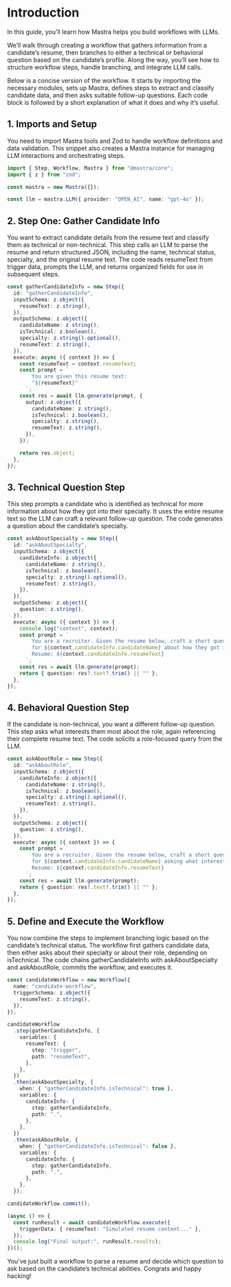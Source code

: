 # Introduction

In this guide, you’ll learn how Mastra helps you build workflows with LLMs.

We’ll walk through creating a workflow that gathers information from a candidate’s resume, then branches to either a technical or behavioral question based on the candidate’s profile. Along the way, you’ll see how to structure workflow steps, handle branching, and integrate LLM calls.

Below is a concise version of the workflow. It starts by importing the necessary modules, sets up Mastra, defines steps to extract and classify candidate data, and then asks suitable follow-up questions. Each code block is followed by a short explanation of what it does and why it’s useful.

## 1. Imports and Setup

You need to import Mastra tools and Zod to handle workflow definitions and data validation. This snippet also creates a Mastra instance for managing LLM interactions and orchestrating steps.

```typescript
import { Step, Workflow, Mastra } from "@mastra/core";
import { z } from "zod";

const mastra = new Mastra({});

const llm = mastra.LLM({ provider: "OPEN_AI", name: "gpt-4o" });
```

## 2. Step One: Gather Candidate Info

You want to extract candidate details from the resume text and classify them as technical or non-technical. This step calls an LLM to parse the resume and return structured JSON, including the name, technical status, specialty, and the original resume text. The code reads resumeText from trigger data, prompts the LLM, and returns organized fields for use in subsequent steps.

```typescript copy
const gatherCandidateInfo = new Step({
  id: "gatherCandidateInfo",
  inputSchema: z.object({
    resumeText: z.string(),
  }),
  outputSchema: z.object({
    candidateName: z.string(),
    isTechnical: z.boolean(),
    specialty: z.string().optional(),
    resumeText: z.string(),
  }),
  execute: async ({ context }) => {
    const resumeText = context.resumeText;
    const prompt = `
        You are given this resume text:
        "${resumeText}"
      `;
    const res = await llm.generate(prompt, {
      output: z.object({
        candidateName: z.string(),
        isTechnical: z.boolean(),
        specialty: z.string(),
        resumeText: z.string(),
      }),
    });

    return res.object;
  },
});
```

## 3. Technical Question Step

This step prompts a candidate who is identified as technical for more information about how they got into their specialty. It uses the entire resume text so the LLM can craft a relevant follow-up question. The code generates a question about the candidate’s specialty.

```typescript copy
const askAboutSpecialty = new Step({
  id: "askAboutSpecialty",
  inputSchema: z.object({
    candidateInfo: z.object({
      candidateName: z.string(),
      isTechnical: z.boolean(),
      specialty: z.string().optional(),
      resumeText: z.string(),
    }),
  }),
  outputSchema: z.object({
    question: z.string(),
  }),
  execute: async ({ context }) => {
    console.log("context", context);
    const prompt = `
        You are a recruiter. Given the resume below, craft a short question
        for ${context.candidateInfo.candidateName} about how they got into "${context.candidateInfo.specialty}".
        Resume: ${context.candidateInfo.resumeText}
      `;
    const res = await llm.generate(prompt);
    return { question: res?.text?.trim() || "" };
  },
});
```

## 4. Behavioral Question Step

If the candidate is non-technical, you want a different follow-up question. This step asks what interests them most about the role, again referencing their complete resume text. The code solicits a role-focused query from the LLM.

```typescript copy
const askAboutRole = new Step({
  id: "askAboutRole",
  inputSchema: z.object({
    candidateInfo: z.object({
      candidateName: z.string(),
      isTechnical: z.boolean(),
      specialty: z.string().optional(),
      resumeText: z.string(),
    }),
  }),
  outputSchema: z.object({
    question: z.string(),
  }),
  execute: async ({ context }) => {
    const prompt = `
        You are a recruiter. Given the resume below, craft a short question
        for ${context.candidateInfo.candidateName} asking what interests them most about this role.
        Resume: ${context.candidateInfo.resumeText}
      `;
    const res = await llm.generate(prompt);
    return { question: res?.text?.trim() || "" };
  },
});
```

## 5. Define and Execute the Workflow

You now combine the steps to implement branching logic based on the candidate’s technical status. The workflow first gathers candidate data, then either asks about their specialty or about their role, depending on isTechnical. The code chains gatherCandidateInfo with askAboutSpecialty and askAboutRole, commits the workflow, and executes it.

```typescript
const candidateWorkflow = new Workflow({
  name: "candidate-workflow",
  triggerSchema: z.object({
    resumeText: z.string(),
  }),
});

candidateWorkflow
  .step(gatherCandidateInfo, {
    variables: {
      resumeText: {
        step: "trigger",
        path: "resumeText",
      },
    },
  })
  .then(askAboutSpecialty, {
    when: { "gatherCandidateInfo.isTechnical": true },
    variables: {
      candidateInfo: {
        step: gatherCandidateInfo,
        path: ".",
      },
    },
  })
  .then(askAboutRole, {
    when: { "gatherCandidateInfo.isTechnical": false },
    variables: {
      candidateInfo: {
        step: gatherCandidateInfo,
        path: ".",
      },
    },
  });

candidateWorkflow.commit();

(async () => {
  const runResult = await candidateWorkflow.execute({
    triggerData: { resumeText: "Simulated resume content..." },
  });
  console.log("Final output:", runResult.results);
})();
```

You’ve just built a workflow to parse a resume and decide which question to ask based on the candidate’s technical abilities. Congrats and happy hacking!
